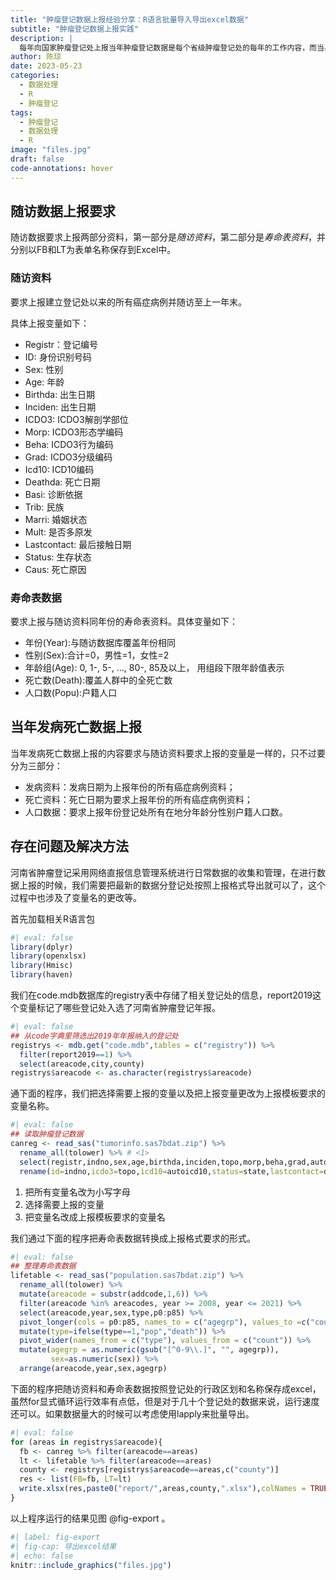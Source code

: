 ```yaml
---
title: "肿瘤登记数据上报经验分享：R语言批量导入导出excel数据"
subtitle: "肿瘤登记数据上报实践"
description: |
  每年向国家肿瘤登记处上报当年肿瘤登记数据是每个省级肿瘤登记处的每年的工作内容，而当县区级登记处的数量很多的时候，数据整理工作变得很琐碎，这篇博文将向大家介绍如何处理肿瘤登记上报过程中的数据处理。
author: 陈琼
date: 2023-05-23
categories:
  - 数据处理
  - R
  - 肿瘤登记
tags:
  - 肿瘤登记
  - 数据处理
  - R
image: "files.jpg"
draft: false
code-annotations: hover
---
```



## 随访数据上报要求
随访数据要求上报两部分资料，第一部分是*随访资料*，第二部分是*寿命表资料*，并分别以FB和LT为表单名称保存到Excel中。

### 随访资料
要求上报建立登记处以来的所有癌症病例并随访至上一年末。

具体上报变量如下：

- Registr：登记编号
- ID: 身份识别号码
- Sex: 性别
- Age: 年龄
- Birthda: 出生日期
- Inciden: 出生日期
- ICDO3: ICDO3解剖学部位
- Morp: ICDO3形态学编码
- Beha: ICDO3行为编码
- Grad: ICDO3分级编码
- Icd10: ICD10编码
- Deathda: 死亡日期
- Basi: 诊断依据
- Trib: 民族
- Marri: 婚姻状态
- Mult: 是否多原发
- Lastcontact: 最后接触日期
- Status: 生存状态
- Caus: 死亡原因

### 寿命表数据
要求上报与随访资料同年份的寿命表资料。具体变量如下：

- 年份(Year):与随访数据库覆盖年份相同
- 性别(Sex):合计=0，男性=1，女性=2
- 年龄组(Age): 0, 1-, 5-, ..., 80-, 85及以上， 用组段下限年龄值表示
- 死亡数(Death):覆盖人群中的全死亡数
- 人口数(Popu):户籍人口

## 当年发病死亡数据上报
当年发病死亡数据上报的内容要求与随访资料要求上报的变量是一样的，只不过要分为三部分：

- 发病资料：发病日期为上报年份的所有癌症病例资料；
- 死亡资料：死亡日期为要求上报年份的所有癌症病例资料；
- 人口数据：要求上报年份登记处所有在地分年龄分性别户籍人口数。

## 存在问题及解决方法
河南省肿瘤登记采用网络直报信息管理系统进行日常数据的收集和管理，在进行数据上报的时候，我们需要把最新的数据分登记处按照上报格式导出就可以了，这个过程中也涉及了变量名的更改等。

首先加载相关R语言包
```r
#| eval: false
library(dplyr)
library(openxlsx)
library(Hmisc)
library(haven)
```




我们在code.mdb数据库的registry表中存储了相关登记处的信息，report2019这个变量标记了哪些登记处入选了河南省肿瘤登记年报。

```r
#| eval: false
## 从code字典里筛选出2019年年报纳入的登记处
registrys <- mdb.get("code.mdb",tables = c("registry")) %>% 
  filter(report2019==1) %>% 
  select(areacode,city,county)
registrys$areacode <- as.character(registrys$areacode)
```


通下面的程序，我们把选择需要上报的变量以及把上报变量更改为上报模板要求的变量名称。

```r
#| eval: false
## 读取肿瘤登记数据
canreg <- read_sas("tumorinfo.sas7bdat.zip") %>% 
  rename_all(tolower) %>% # <1>
  select(registr,indno,sex,age,birthda,inciden,topo,morp,beha,grad,autoicd10,deathda,basi,state,caus,dlc,areacode) %>% # <2>
  rename(id=indno,icdo3=topo,icd10=autoicd10,status=state,lastcontact=dlc) # <3>
```

1. 把所有变量名改为小写字母
2. 选择需要上报的变量
3. 把变量名改成上报模板要求的变量名

我们通过下面的程序把寿命表数据转换成上报格式要求的形式。

```r
#| eval: false
## 整理寿命表数据
lifetable <- read_sas("population.sas7bdat.zip") %>% 
  rename_all(tolower) %>% 
  mutate(areacode = substr(addcode,1,6)) %>% 
  filter(areacode %in% areacodes, year >= 2008, year <= 2021) %>% 
  select(areacode,year,sex,type,p0:p85) %>%
  pivot_longer(cols = p0:p85, names_to = c("agegrp"), values_to =c("count")) %>% 
  mutate(type=ifelse(type==1,"pop","death")) %>% 
  pivot_wider(names_from = c("type"), values_from = c("count")) %>% 
  mutate(agegrp = as.numeric(gsub("[^0-9\\.]", "", agegrp)),
         sex=as.numeric(sex)) %>% 
  arrange(areacode,year,sex,agegrp)
```

下面的程序把随访资料和寿命表数据按照登记处的行政区划和名称保存成excel，虽然for显式循环运行效率有点低，但是对于几十个登记处的数据来说，运行速度还可以。如果数据量大的时候可以考虑使用lapply来批量导出。

```r
#| eval: false
for (areas in registrys$areacode){
  fb <- canreg %>% filter(areacode==areas)
  lt <- lifetable %>% filter(areacode==areas)
  county <- registrys[registrys$areacode==areas,c("county")]
  res <- list(FB=fb, LT=lt)
  write.xlsx(res,paste0("report/",areas,county,".xlsx"),colNames = TRUE)
}
```

以上程序运行的结果见图 @fig-export 。

```r
#| label: fig-export
#| fig-cap: 导出excel结果
#| echo: false
knitr::include_graphics("files.jpg")
```

